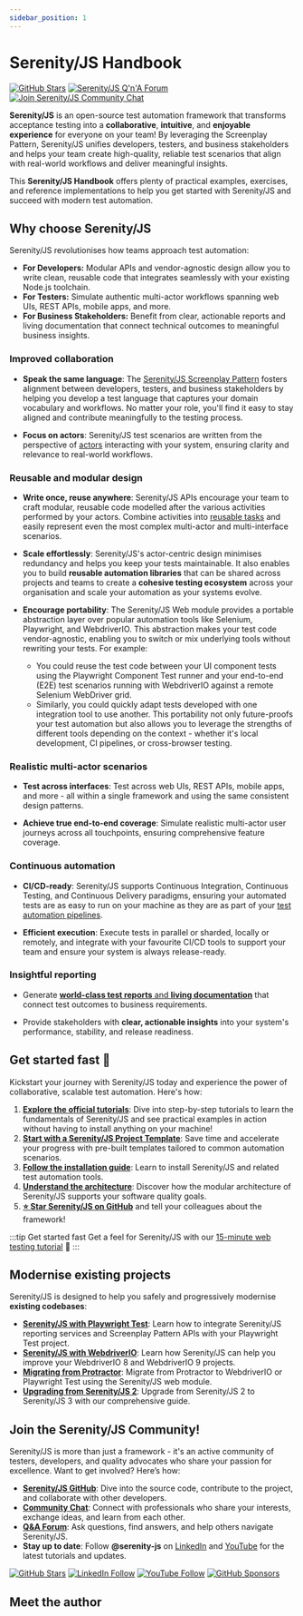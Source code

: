 ```yaml
---
sidebar_position: 1
---
```


# Serenity/JS Handbook

[![GitHub Stars](https://img.shields.io/github/stars/serenity-js/serenity-js)](https://github.com/serenity-js/serenity-js)
[![Serenity/JS Q'n'A Forum](https://img.shields.io/badge/Serenity%2FJS-Q'n'A-FBD30B?logo=github)](https://github.com/orgs/serenity-js/discussions/categories/how-to)
[![Join Serenity/JS Community Chat](https://img.shields.io/badge/Chat-Serenity%2FJS%20Community-FBD30B?logo=matrix)](https://matrix.to/#/#serenity-js:gitter.im)

**Serenity/JS** is an open-source test automation framework that transforms acceptance testing into a **collaborative**, **intuitive**, and **enjoyable experience** for everyone on your team!
By leveraging the Screenplay Pattern, Serenity/JS unifies developers, testers, and business stakeholders and helps your team create high-quality,
reliable test scenarios that align with real-world workflows and deliver meaningful insights.

This **Serenity/JS Handbook** offers plenty of practical examples, exercises, and reference implementations to help you get started with Serenity/JS and succeed with modern test automation.


## Why choose Serenity/JS

Serenity/JS revolutionises how teams approach test automation:

- **For Developers:** Modular APIs and vendor-agnostic design allow you to write clean, reusable code that integrates seamlessly with your existing Node.js toolchain.
- **For Testers:** Simulate authentic multi-actor workflows spanning web UIs, REST APIs, mobile apps, and more.
- **For Business Stakeholders:** Benefit from clear, actionable reports and living documentation that connect technical outcomes to meaningful business insights.


### Improved collaboration

- **Speak the same language**: The [Serenity/JS Screenplay Pattern](/handbook/design/screenplay-pattern) fosters alignment between
  developers, testers, and business stakeholders by helping you develop a test language that captures your domain vocabulary and workflows.
  No matter your role, you'll find it easy to stay aligned and contribute meaningfully to the testing process.

- **Focus on actors**: Serenity/JS test scenarios are written from the perspective of [actors](/handbook/design/screenplay-pattern/#actors) interacting
  with your system, ensuring clarity and relevance to real-world workflows.


### Reusable and modular design

- **Write once, reuse anywhere**: Serenity/JS APIs encourage your team to craft modular,
  reusable code modelled after the various activities performed by your actors.
  Combine activities into [reusable tasks](/handbook/design/screenplay-pattern/#tasks) and
  easily represent even the most complex multi-actor and multi-interface scenarios.

- **Scale effortlessly**: Serenity/JS's actor-centric design minimises redundancy and helps you keep your tests maintainable.
  It also enables you to build **reusable automation libraries** that can be shared across projects and teams to create
  a **cohesive testing ecosystem** across your organisation and scale your automation as your systems evolve.

- **Encourage portability**: The Serenity/JS Web module provides a portable abstraction layer over popular automation
  tools like Selenium, Playwright, and WebdriverIO.
  This abstraction makes your test code vendor-agnostic, enabling you to switch or mix underlying tools without rewriting your tests. For example:
  - You could reuse the test code between your UI component tests using the Playwright Component Test runner and your end-to-end (E2E)
    test scenarios running with WebdriverIO against a remote Selenium WebDriver grid.
  - Similarly, you could quickly adapt tests developed with one integration tool to use another.
    This portability not only future-proofs your test automation but also allows you to leverage the strengths of different tools depending on the context - whether it's local development, CI pipelines, or cross-browser testing.


### Realistic multi-actor scenarios

- **Test across interfaces**: Test across web UIs, REST APIs, mobile apps, and more - all within a single framework and using the same consistent design patterns.

- **Achieve true end-to-end coverage**: Simulate realistic multi-actor user journeys across all touchpoints, ensuring comprehensive feature coverage.


### Continuous automation

- **CI/CD-ready**: Serenity/JS supports Continuous Integration, Continuous Testing, and Continuous Delivery paradigms, ensuring your automated tests are as easy to run on your machine as they are as part of your [test automation pipelines](/handbook/integration/).

- **Efficient execution**: Execute tests in parallel or sharded, locally or remotely, and integrate with your favourite CI/CD tools to support your team and ensure your system is always release-ready.


### Insightful reporting

- Generate [**world-class test reports** and **living documentation**](/handbook/reporting/) that connect test outcomes to business requirements.

- Provide stakeholders with **clear, actionable insights** into your system's performance, stability, and release readiness.


## Get started fast 🚀

Kickstart your journey with Serenity/JS today and experience the power of collaborative, scalable test automation. Here's how:

1. [**Explore the official tutorials**](/handbook/tutorials/): Dive into step-by-step tutorials to learn the fundamentals of Serenity/JS and see practical examples in action without having to install anything on your machine!
2. [**Start with a Serenity/JS Project Template**](/handbook/project-templates/): Save time and accelerate your progress with pre-built templates tailored to common automation scenarios.
3. [**Follow the installation guide**](/handbook/installation/): Learn to install Serenity/JS and related test automation tools.
4. [**Understand the architecture**](/handbook/architecture/): Discover how the modular architecture of Serenity/JS supports your software quality goals.
5. [**⭐ Star Serenity/JS on GitHub**](https://github.com/serenity-js/serenity-js) and tell your colleagues about the framework!

:::tip Get started fast
Get a feel for Serenity/JS with our [15-minute web testing tutorial](/handbook/tutorials/your-first-web-scenario/) 🚀
:::

## Modernise existing projects

Serenity/JS is designed to help you safely and progressively modernise **existing codebases**:

- [**Serenity/JS with Playwright Test**](/handbook/test-runners/playwright-test/): Learn how to integrate Serenity/JS reporting services and Screenplay Pattern APIs with your Playwright Test project.
- [**Serenity/JS with WebdriverIO**](/handbook/test-runners/webdriverio/): Learn how Serenity/JS can help you improve your WebdriverIO 8 and WebdriverIO 9 projects.
- [**Migrating from Protractor**](/handbook/tutorials/protractor/): Migrate from Protractor to WebdriverIO or Playwright Test using the Serenity/JS web module.
- [**Upgrading from Serenity/JS 2**](/handbook/tutorials/upgrading-from-serenity-js-2/): Upgrade from Serenity/JS 2 to Serenity/JS 3 with our comprehensive guide.

## Join the Serenity/JS Community!

Serenity/JS is more than just a framework - it's an active community of testers, developers, and quality advocates who share your passion for excellence.
Want to get involved? Here’s how:

- [**Serenity/JS GitHub**](https://github.com/serenity-js): Dive into the source code, contribute to the project, and collaborate with other developers.
- [**Community Chat**](https://matrix.to/#/#serenity-js:gitter.im): Connect with professionals who share your interests, exchange ideas, and learn from each other.
- [**Q&A Forum**](https://github.com/orgs/serenity-js/discussions/categories/how-to): Ask questions, find answers, and help others navigate Serenity/JS.
- **Stay up to date**: Follow **@serenity-js** on [LinkedIn](https://www.linkedin.com/company/serenity-js) and [YouTube](https://www.youtube.com/@serenity-js) for the latest tutorials and updates.

[![GitHub Stars](https://img.shields.io/github/stars/serenity-js/serenity-js?style=for-the-badge)](https://github.com/serenity-js/serenity-js)
[![LinkedIn Follow](https://img.shields.io/badge/Follow%20Serenity%2FJS-0077B5?style=for-the-badge&logo=linkedin&logoColor=white)](https://www.linkedin.com/company/serenity-js)
[![YouTube Follow](https://img.shields.io/badge/Watch%20@serenity--js-E62117?style=for-the-badge&logo=youtube&logoColor=white)](https://www.youtube.com/@serenity-js)
[![GitHub Sponsors](https://img.shields.io/badge/Support%20@serenity%2FJS-703EC8?style=for-the-badge&logo=github&logoColor=white)](https://github.com/sponsors/serenity-js)

## Meet the author

<AuthorBio />
